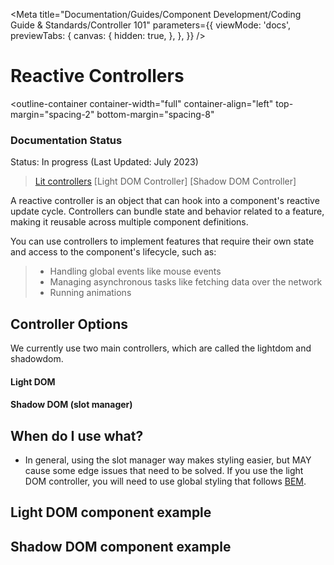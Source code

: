 
<Meta
  title="Documentation/Guides/Component Development/Coding Guide & Standards/Controller 101"
  parameters={{
    viewMode: 'docs',
    previewTabs: {
      canvas: {
        hidden: true,
      },
    },
  }}
/>

# Reactive Controllers 

<outline-container
  container-width="full"
  container-align="left"
  top-margin="spacing-2"
  bottom-margin="spacing-8"
>
  ### Documentation Status
  <outline-alert status="warning" size="large">
    <span slot="header">Status: In progress (Last Updated: July 2023)</span>
  </outline-alert>
</outline-container>

> [Lit controllers](https://lit.dev/docs/composition/controllers/)
> [Light DOM Controller]
> [Shadow DOM Controller]

A reactive controller is an object that can hook into a component's reactive update cycle. Controllers can bundle state and behavior related to a feature, making it reusable across multiple component definitions.

You can use controllers to implement features that require their own state and access to the component's lifecycle, such as:

>- Handling global events like mouse events
>- Managing asynchronous tasks like fetching data over the network
>- Running animations

## Controller Options 
We currently use two main controllers, which are called the lightdom and shadowdom. 

#### Light DOM

#### Shadow DOM (slot manager)

## When do I use what? 
- In general, using the slot manager way makes styling easier, but MAY cause some edge issues that need to be solved. If you use the light DOM controller, you will need to use global styling that follows [BEM](https://getbem.com/). 

## Light DOM component example

## Shadow DOM component example 